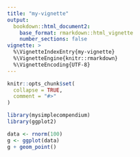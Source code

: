 ```yaml
---
title: "my-vignette"
output:
  bookdown::html_document2:
    base_format: rmarkdown::html_vignette
    number_sections: false
vignette: >
  %\VignetteIndexEntry{my-vignette}
  %\VignetteEngine{knitr::rmarkdown}
  %\VignetteEncoding{UTF-8}
---
```


```r
knitr::opts_chunk$set(
  collapse = TRUE,
  comment = "#>"
)
```

```r
library(mysimplecompendium)
library(ggplot2) 
```

```r
data <- rnorm(100)
g <- ggplot(data)
g + geom_point()
```

